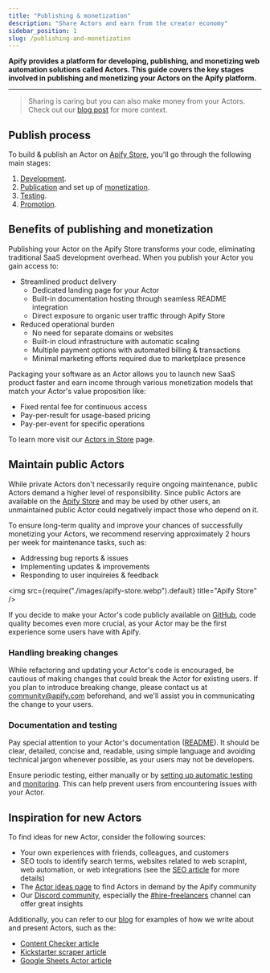 ```yaml
---
title: "Publishing & monetization"
description: "Share Actors and earn from the creator economy"
sidebar_position: 1
slug: /publishing-and-monetization
---
```


**Apify provides a platform for developing, publishing, and monetizing web automation solutions called Actors. This guide covers the key stages involved in publishing and monetizing your Actors on the Apify platform.**

---

> Sharing is caring but you can also make money from your Actors. Check out our [blog post](https://blog.apify.com/make-regular-passive-income-developing-web-automation-actors-b0392278d085/) for more context.


## Publish process

To build & publish an Actor on [Apify Store](https://apify.com/store), you'll go through the following main stages:

1. [Development](/platform/building-actors).
2. [Publication](./publishing/publish) and set up of [monetization](./publishing/monetize).
3. [Testing](/platform/building-actors/automated-tests).
4. [Promotion](https://apify.notion.site/3fdc9fd4c8164649a2024c9ca7a2d0da?v=6d262c0b026d49bfa45771cd71f8c9ab).

## Benefits of publishing and monetization

Publishing your Actor on the Apify Store transforms your code, eliminating traditional SaaS development overhead. When you publish your Actor you gain access to:

- Streamlined product delivery
  - Dedicated landing page for your Actor
  - Built-in documentation hosting through seamless README integration
  - Direct exposure to organic user traffic through Apify Store
- Reduced operational burden
  - No need for separate domains or websites
  - Built-in cloud infrastructure with automatic scaling
  - Multiple payment options with automated billing & transactions
  - Minimal marketing efforts required due to marketplace presence

Packaging your software as an Actor allows you to launch new SaaS product faster and earn income through various monetization models that match your Actor's value proposition like:

- Fixed rental fee for continuous access
- Pay-per-result for usage-based pricing
- Pay-per-event for specific operations

To learn more  visit our [Actors in Store](https://docs.apify.com/platform/using-actors/running/actors-in-store#pricing-models) page.

## Maintain public Actors

While private Actors don't necessarily require ongoing maintenance, public Actors demand a higher level of responsibility. Since public Actors are available on the [Apify Store](https://apify.com/store) and may be used by other users, an unmaintained public Actor could negatively impact those who depend on it.

To ensure long-term quality and improve your chances of successfully monetizing your Actors, we recommend reserving approximately 2 hours per week for maintenance tasks, such as:

- Addressing bug reports & issues
- Implementing updates & improvements
- Responding to user inquireies & feedback

 <img src={require("./images/apify-store.webp").default} title="Apify Store" />

If you decide to make your Actor's code publicly available on [GitHub](https://github.com), code quality becomes even more crucial, as your Actor may be the first experience some users have with Apify.

### Handling breaking changes

While refactoring and updating your Actor's code is encouraged, be cautious of making changes that could break the Actor for existing users. If you plan to introduce breaking change, please contact us at [community@apify.com](mailto:community@apify.com) beforehand, and we'll assist you in communicating the change to your users.

### Documentation and testing

Pay special attention to your Actor's documentation ([README](https://apify.notion.site/How-to-create-an-Actor-README-759a1614daa54bee834ee39fe4d98bc2)). It should be clear, detailed, concise and, readable, using simple language and avoiding technical jargon whenever possible, as your users may not be developers.

Ensure periodic testing, either manually or by [setting up automatic testing](/platform/building-actors/automated-tests) and [monitoring](https://apify.com/apify/monitoring). This can help prevent users from encountering issues with your Actor.

## Inspiration for new Actors

To find ideas for new Actor, consider the following sources:

- Your own experiences with friends, colleagues, and customers
- SEO tools to identify search terms, websites related to web scrapint, web automation, or web integrations (see the [SEO article](https://apify.notion.site/SEO-990259fe88a84fd0a85ce6d3b394d8c1) for more details)
- The [Actor ideas page](https://apify.com/ideas) to find Actors in demand by the Apify community
- Our [Discord community](https://discord.com/invite/jyEM2PRvMU), especially the [#hire-freelancers](https://discord.com/channels/801163717915574323/1022804760484659210) channel can offer great insights

Additionally, you can refer to our [blog](https://blog.apify.com/) for examples of how we write about and present Actors, such as the:

- [Content Checker article](https://blog.apify.com/set-up-alert-when-webpage-changes/)
- [Kickstarter scraper article](https://blog.apify.com/kickstarter-search-actor-create-your-own-kickstarter-api/)
- [Google Sheets Actor article](https://blog.apify.com/google-sheets-import-data/)
